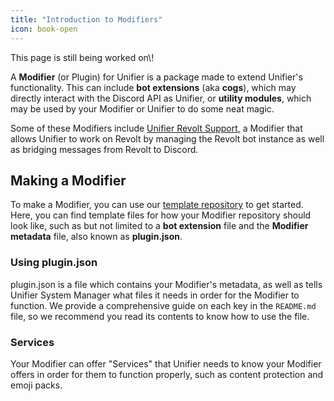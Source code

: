 ```yaml
---
title: "Introduction to Modifiers"
icon: book-open
---
```


<Info>
  This page is still being worked on\!
</Info>

A **Modifier** (or Plugin) for Unifier is a package made to extend Unifier's functionality. This can include **bot extensions** (aka **cogs**), which may directly interact with the Discord API as Unifier, or **utility modules**, which may be used by your Modifier or Unifier to do some neat magic.

Some of these Modifiers include [Unifier Revolt Support](https://github.com/UnifierHQ/unifier-revolt), a Modifier that allows Unifier to work on Revolt by managing the Revolt bot instance as well as bridging messages from Revolt to Discord.

## Making a Modifier

To make a Modifier, you can use our [template repository](https://github.com/UnifierHQ/unifier-plugin) to get started. Here, you can find template files for how your Modifier repository should look like, such as but not limited to a **bot extension** file and the **Modifier metadata** file, also known as **plugin.json**.

### Using plugin.json

plugin.json is a file which contains your Modifier's metadata, as well as tells Unifier System Manager what files it needs in order for the Modifier to function. We provide a comprehensive guide on each key in the `README.md` file, so we recommend you read its contents to know how to use the file.

### Services

Your Modifier can offer "Services" that Unifier needs to know your Modifier offers in order for them to function properly, such as content protection and emoji packs.